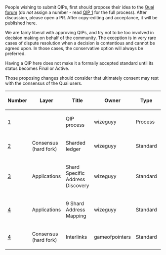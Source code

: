 People wishing to submit QIPs, first should propose their idea to the [https://forum.qu.ai Quai forum] (do <em>not</em> assign a number - read <a href="qip-0001.mediawiki">QIP 1</a> for the full process). After discussion, please open a PR. After copy-editing and acceptance, it will be published here.

We are fairly liberal with approving QIPs, and try not to be too involved in decision making on behalf of the community. The exception is in very rare cases of dispute resolution when a decision is contentious and cannot be agreed upon. In those cases, the conservative option will always be preferred.

Having a QIP here does not make it a formally accepted standard until its status becomes Final or Active.

Those proposing changes should consider that ultimately consent may rest with the consensus of the Quai users.

{| class="wikitable sortable" style="width: auto; text-align: center; font-size: smaller; table-layout: fixed;"
!Number
!Layer
!Title
!Owner
!Type
!Status
|- style="background-color: #cfffcf"
| [[qip-0001.mediawiki|1]]
|
| QIP process
| wizeguyy
| Process
| Active
|-
| [[qip-0002.mediawiki|2]]
| Consensus (hard fork)
| Sharded ledger
| wizeguyy
| Standard
| Draft
|-
| [[qip-0003.mediawiki|3]]
| Applications
| Shard Specific Address Discovery
| wizeguyy
| Standard
| Draft
|-
| [[qip-0004.mediawiki|4]]
| Applications
| 9 Shard Address Mapping
| wizeguyy
| Standard
| Draft
|-
| [[qip-0005.mediawiki|4]]
| Consensus (hard fork)
| Interlinks
| gameofpointers
| Standard
| Draft
|}

<!-- IMPORTANT!  See the instructions at the top of this page, do NOT JUST add QIPs here! -->
